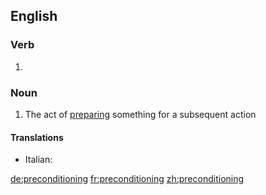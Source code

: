 ==English==

===Verb===
{{head|en}}

# {{present participle of|precondition}}

===Noun===
{{en-noun|-}}

# The act of [[prepare|preparing]] something for a subsequent action

====Translations====
{{trans-top}}
* Italian: {{t|it|precondizionamento|m}}
{{trans-mid}}
{{trans-bottom}}

[[de:preconditioning]]
[[fr:preconditioning]]
[[zh:preconditioning]]